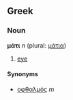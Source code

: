 ==Greek==
===Noun===
'''μάτι''' ''n'' (plural: [[μάτια]])

# [[eye]]

====Synonyms====
*[[οφθαλμός]] ''m''